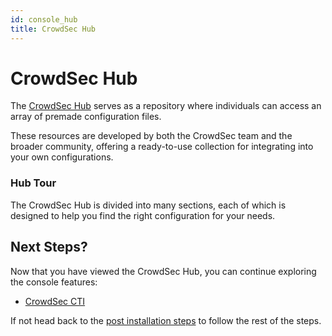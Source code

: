 ```yaml
---
id: console_hub
title: CrowdSec Hub
---
```


# CrowdSec Hub

The [CrowdSec Hub](https://hub.crowdsec.net/) serves as a repository where individuals can access an array of premade configuration files.

These resources are developed by both the CrowdSec team and the broader community, offering a ready-to-use collection for integrating into your own configurations.

### Hub Tour

The CrowdSec Hub is divided into many sections, each of which is designed to help you find the right configuration for your needs.



## Next Steps?

Now that you have viewed the CrowdSec Hub, you can continue exploring the console features:

- [CrowdSec CTI](/getting_started/post_installation/console_cti.mdx)

If not head back to the [post installation steps](/getting_started/next_steps.md#1-crowdsec-console) to follow the rest of the steps.